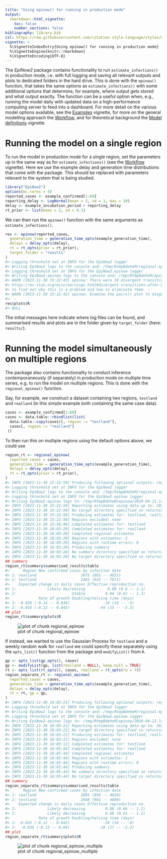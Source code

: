 ```yaml
---
title: "Using epinow() for running in production mode"
output:
  rmarkdown::html_vignette:
    toc: false
    number_sections: false
bibliography: library.bib
csl: https://raw.githubusercontent.com/citation-style-language/styles/master/apa-numeric-superscript-brackets.csl
vignette: >
  %\VignetteIndexEntry{Using epinow() for running in production mode}
  %\VignetteEngine{knitr::rmarkdown}
  %\VignetteEncoding{UTF-8}
---
```




The _EpiNow2_ package contains functionality to run `estimate_infections()` in production mode, i.e. with full logging and saving all relevant outputs and plots to dedicated folders in the hard drive.
This is done with the `epinow()` function, that takes the same options as `estimate_infections()` with some additional options that determine, for example, where output gets stored and what output exactly.
The function can be a useful option when, e.g., running the model daily with updated data on a high-performance computing server to feed into a dashboard.
For more detail on the various model options available, see the [Examples](estimate_infections_options.html) vignette, for more on the general modelling approach the [Workflow](estimate_infections_workflow.html), and for theoretical background the [Model definitions](estimate_infections.html) vignette

# Running the model on a single region

To run the model in production mode for a single region, set the parameters up in the same way as for `estimate_infections()` (see the [Workflow](estimate_infections_workflow.html) vignette).
Here we use the example delay and generation time distributions that come with the package.
This should be replaced with parameters relevant to the system that is being studied.


```r
library("EpiNow2")
options(mc.cores = 4)
reported_cases <- example_confirmed[1:60]
reporting_delay <- LogNormal(mean = 2, sd = 1, max = 10)
delay <- example_incubation_period + reporting_delay
rt_prior <- list(mean = 2, sd = 0.1)
```

We can then run the `epinow()` function with the same arguments as `estimate_infections()`.


```r
res <- epinow(reported_cases,
  generation_time = generation_time_opts(example_generation_time),
  delays = delay_opts(delay),
  rt = rt_opts(prior = rt_prior),
  target_folder = "results"
)
#> Logging threshold set at INFO for the EpiNow2 logger
#> Writing EpiNow2 logs to the console and: /tmp/RtmpBdeheM/regional-epinow/2020-04-21.log
#> Logging threshold set at INFO for the EpiNow2.epinow logger
#> Writing EpiNow2.epinow logs to the console and: /tmp/RtmpBdeheM/epinow/2020-04-21.log
#> WARN [2023-11-30 15:22:43] epinow: There were 10 divergent transitions after warmup. See
#> https://mc-stan.org/misc/warnings.html#divergent-transitions-after-warmup
#> to find out why this is a problem and how to eliminate them. - 
#> WARN [2023-11-30 15:22:43] epinow: Examine the pairs() plot to diagnose sampling problems
#>  -
res$plots$R
#> NULL
```

The initial messages here indicate where log files can be found, and summarised results and plots are in the folder given by `target_folder` (here: `results/`).

# Running the model simultaneously on multiple regions

The package also contains functionality to conduct inference contemporaneously (if separately) in production mode on multiple time series, e.g. to run the model on multiple regions.
This is done with the `regional_epinow()` function.

Say, for example, we construct a dataset containing two regions, `testland` and `realland` (in this simple example both containing the same case data).


```r
cases <- example_confirmed[1:60]
cases <- data.table::rbindlist(list(
  data.table::copy(cases)[, region := "testland"],
  cases[, region := "realland"]
 ))
```

To then run this on multiple regions using the default options above, we could use


```r
region_rt <- regional_epinow(
  reported_cases = cases,
  generation_time = generation_time_opts(example_generation_time),
  delays = delay_opts(delay),
  rt = rt_opts(prior = rt_prior),
)
#> INFO [2023-11-30 15:22:50] Producing following optional outputs: regions, summary, samples, plots, latest
#> Logging threshold set at INFO for the EpiNow2 logger
#> Writing EpiNow2 logs to the console and: /tmp/RtmpBdeheM/regional-epinow/2020-04-21.log
#> Logging threshold set at INFO for the EpiNow2.epinow logger
#> Writing EpiNow2.epinow logs to: /tmp/RtmpBdeheM/epinow/2020-04-21.log
#> INFO [2023-11-30 15:22:50] Reporting estimates using data up to: 2020-04-21
#> INFO [2023-11-30 15:22:50] No target directory specified so returning output
#> INFO [2023-11-30 15:22:50] Producing estimates for: testland, realland
#> INFO [2023-11-30 15:22:50] Regions excluded: none
#> INFO [2023-11-30 15:56:46] Completed estimates for: testland
#> INFO [2023-11-30 16:03:20] Completed estimates for: realland
#> INFO [2023-11-30 16:03:20] Completed regional estimates
#> INFO [2023-11-30 16:03:20] Regions with estimates: 2
#> INFO [2023-11-30 16:03:20] Regions with runtime errors: 0
#> INFO [2023-11-30 16:03:20] Producing summary
#> INFO [2023-11-30 16:03:20] No summary directory specified so returning summary output
#> INFO [2023-11-30 16:03:20] No target directory specified so returning timings
## summary
region_rt$summary$summarised_results$table
#>      Region New confirmed cases by infection date
#> 1: realland                    2075 (865 -- 4051)
#> 2: testland                    2481 (935 -- 7971)
#>    Expected change in daily cases Effective reproduction no.
#> 1:              Likely decreasing          0.88 (0.6 -- 1.1)
#> 2:                         Stable         0.94 (0.62 -- 1.3)
#>             Rate of growth Doubling/halving time (days)
#> 1: -0.036 (-0.14 -- 0.036)               -19 (19 -- -5)
#> 2: -0.016 (-0.13 -- 0.045)             -44 (15 -- -5.3)
## plot
region_rt$summary$plots$R
```

![plot of chunk regional_epinow](figure/regional_epinow-1.png)

If instead, we wanted to use the Gaussian Process for `testland` and a weekly random walk for `realland` we could specify these separately using the `opts_list()` function from the package and `modifyList()` from `R`.


```r
gp <- opts_list(gp_opts(), cases)
gp <- modifyList(gp, list(realland = NULL), keep.null = TRUE)
rt <- opts_list(rt_opts(), cases, realland = rt_opts(rw = 7))
region_separate_rt <- regional_epinow(
  reported_cases = cases,
  generation_time = generation_time_opts(example_generation_time),
  delays = delay_opts(delay),
  rt = rt, gp = gp,
)
#> INFO [2023-11-30 16:03:21] Producing following optional outputs: regions, summary, samples, plots, latest
#> Logging threshold set at INFO for the EpiNow2 logger
#> Writing EpiNow2 logs to the console and: /tmp/RtmpBdeheM/regional-epinow/2020-04-21.log
#> Logging threshold set at INFO for the EpiNow2.epinow logger
#> Writing EpiNow2.epinow logs to: /tmp/RtmpBdeheM/epinow/2020-04-21.log
#> INFO [2023-11-30 16:03:21] Reporting estimates using data up to: 2020-04-21
#> INFO [2023-11-30 16:03:21] No target directory specified so returning output
#> INFO [2023-11-30 16:03:21] Producing estimates for: testland, realland
#> INFO [2023-11-30 16:03:21] Regions excluded: none
#> INFO [2023-11-30 16:05:12] Completed estimates for: testland
#> INFO [2023-11-30 16:05:44] Completed estimates for: realland
#> INFO [2023-11-30 16:05:44] Completed regional estimates
#> INFO [2023-11-30 16:05:44] Regions with estimates: 2
#> INFO [2023-11-30 16:05:44] Regions with runtime errors: 0
#> INFO [2023-11-30 16:05:44] Producing summary
#> INFO [2023-11-30 16:05:44] No summary directory specified so returning summary output
#> INFO [2023-11-30 16:05:44] No target directory specified so returning timings
## summary
region_separate_rt$summary$summarised_results$table
#>      Region New confirmed cases by infection date
#> 1: realland                    2001 (956 -- 4028)
#> 2: testland                    2048 (901 -- 4080)
#>    Expected change in daily cases Effective reproduction no.
#> 1:              Likely decreasing         0.88 (0.66 -- 1.2)
#> 2:              Likely decreasing         0.88 (0.61 -- 1.2)
#>             Rate of growth Doubling/halving time (days)
#> 1: -0.035 (-0.12 -- 0.042)               -20 (16 -- -6)
#> 2:  -0.036 (-0.13 -- 0.04)             -19 (17 -- -5.2)
## plot
region_separate_rt$summary$plots$R
```

![plot of chunk regional_epinow_multiple](figure/regional_epinow_multiple-1.png)

